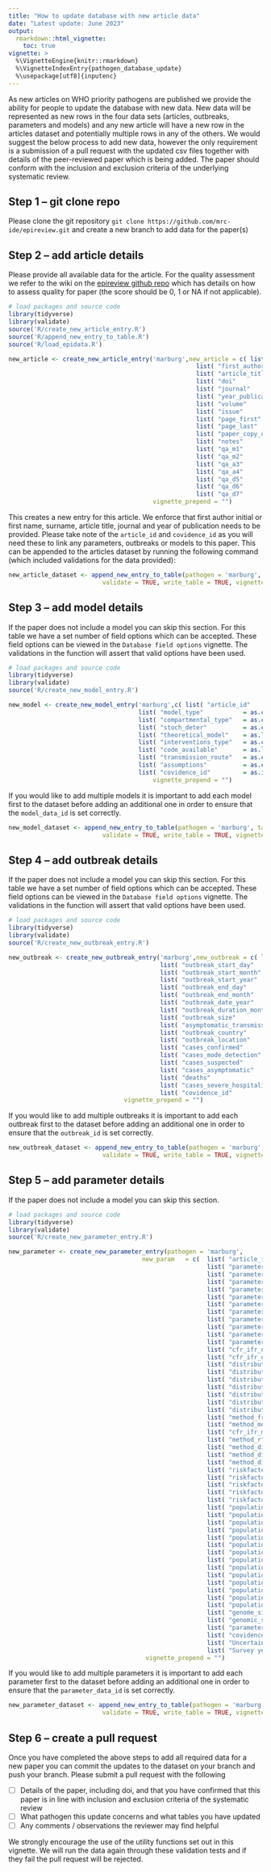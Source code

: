 ```yaml
---
title: "How to update database with new article data"
date: "Latest update: June 2023"
output: 
  rmarkdown::html_vignette:
    toc: true
vignette: >
  %\VignetteEngine{knitr::rmarkdown}
  %\VignetteIndexEntry{pathogen_database_update}
  %\usepackage[utf8]{inputenc}
---
```


As new articles on WHO priority pathogens are published we provide the ability for people to update the database with new data. New data will be represented as new rows in the four data sets (articles, outbreaks, parameters and models) and any new article will have a new row in the articles dataset and potentially multiple rows in any of the others. We would suggest the below process to add new data, however the only requirement is a submission of a pull request with the updated csv files together with details of the peer-reviewed paper which is being added. The paper should conform with the inclusion and exclusion criteria of the underlying systematic review.

## Step 1 -- git clone repo

Please clone the git repository ``git clone https://github.com/mrc-ide/epireview.git`` and create a new branch to add data for the paper(s)

## Step 2 -- add article details

Please provide all available data for the article. For the quality assessment we refer to the wiki on the [epireview github repo](https://github.com/mrc-ide/epireview/wiki/Quality-assessment) which has details on how to assess quality for paper (the score should be 0, 1 or NA if not applicable).

```r
# load packages and source code
library(tidyverse)
library(validate)
source('R/create_new_article_entry.R')
source('R/append_new_entry_to_table.R')
source('R/load_epidata.R')

new_article <- create_new_article_entry('marburg',new_article = c( list( "first_author_first_name" = as.character("Joe")),
                                                    list( "first_author_surname"    = as.character("Blocks")),
                                                    list( "article_title"           = as.character("hello")),
                                                    list( "doi"                     = as.character(NA)),
                                                    list( "journal"                 = as.character("ABC")),
                                                    list( "year_publication"        = as.integer(2000)),
                                                    list( "volume"                  = as.integer(NA)),
                                                    list( "issue"                   = as.integer(NA)),
                                                    list( "page_first"              = as.integer(NA)),
                                                    list( "page_last"               = as.integer(NA)),
                                                    list( "paper_copy_only"         = as.logical(NA)),
                                                    list( "notes"                   = as.character(NA)),
                                                    list( "qa_m1"                   = as.integer(1)),
                                                    list( "qa_m2"                   = as.integer(0)),
                                                    list( "qa_a3"                   = as.integer(NA)),
                                                    list( "qa_a4"                   = as.integer(1)),
                                                    list( "qa_d5"                   = as.integer(0)),
                                                    list( "qa_d6"                   = as.integer(NA)),
                                                    list( "qa_d7"                   = as.integer(1))),
                                        vignette_prepend = "")

```

This creates a new entry for this article. We enforce that first author initial or first name, surname, article title, journal and year of publication needs to be provided. Please take note of the `article_id` and `covidence_id` as you will need these to link any parameters, outbreaks or models to this paper. This can be appended to the articles dataset by running the following command (which included validations for the data provided):

```r
new_article_dataset <- append_new_entry_to_table(pathogen = 'marburg', table_type = 'article', new_row = new_article,
                          validate = TRUE, write_table = TRUE, vignette_prepend = "" )
```

## Step 3 -- add model details

If the paper does not include a model you can skip this section. For this table we have a set number of field options which can be accepted. These field options can be viewed in the `Database field options` vignette. The validations in the function will assert that valid options have been used.

```r
# load packages and source code
library(tidyverse)
library(validate)
source('R/create_new_model_entry.R')

new_model <- create_new_model_entry('marburg',c( list( "article_id"           = as.integer(1)),
                                    list( "model_type"           = as.character("Compartmental")),
                                    list( "compartmental_type"   = as.character("SEIR,SIR")),
                                    list( "stoch_deter"          = as.character("Deterministic")),
                                    list( "theoretical_model"    = as.logical(FALSE)),
                                    list( "interventions_type"   = as.character("Vaccination")),
                                    list( "code_available"       = as.logical(TRUE)),
                                    list( "transmission_route"   = as.character("Sexual")),
                                    list( "assumptions"          = as.character("Unspecified")),
                                    list( "covidence_id"         = as.integer(2059))),
                                        vignette_prepend = "")

```

If you would like to add multiple models it is important to add each model first to the dataset before adding an additional one in order to ensure that the `model_data_id` is set correctly.

```r
new_model_dataset <- append_new_entry_to_table(pathogen = 'marburg', table_type = 'model', new_row = new_model,
                          validate = TRUE, write_table = TRUE, vignette_prepend = "" )
```

## Step 4 -- add outbreak details

If the paper does not include a model you can skip this section. For this table we have a set number of field options which can be accepted. These field options can be viewed in the `Database field options` vignette. The validations in the function will assert that valid options have been used.

```r
# load packages and source code
library(tidyverse)
library(validate)
source('R/create_new_outbreak_entry.R')

new_outbreak <- create_new_outbreak_entry('marburg',new_outbreak = c( list( "article_id"           = as.integer(1)),
                                          list( "outbreak_start_day"   = as.integer(NA)),
                                          list( "outbreak_start_month" = as.character(NA)),
                                          list( "outbreak_start_year"  = as.integer(1999)),
                                          list( "outbreak_end_day"     = as.integer(NA)),
                                          list( "outbreak_end_month"   = as.character(NA)),
                                          list( "outbreak_date_year"   = as.integer(2001)),
                                          list( "outbreak_duration_months" = as.integer(NA)),
                                          list( "outbreak_size"        = as.integer(2)),
                                          list( "asymptomatic_transmission" = as.integer(0)),
                                          list( "outbreak_country"     = as.character("Tanzania")),
                                          list( "outbreak_location"    = as.character(NA)),
                                          list( "cases_confirmed"      = as.integer(NA)),
                                          list( "cases_mode_detection" = as.character(NA)),
                                          list( "cases_suspected"      = as.integer(NA)),
                                          list( "cases_asymptomatic"   = as.integer(NA)),
                                          list( "deaths"               = as.integer(2)),
                                          list( "cases_severe_hospitalised" = as.integer(NA)),
                                          list( "covidence_id"         = as.integer(2059)) ),
                                vignette_prepend = "")

```

If you would like to add multiple outbreaks it is important to add each outbreak first to the dataset before adding an additional one in order to ensure that the `outbreak_id` is set correctly.

```r
new_outbreak_dataset <- append_new_entry_to_table(pathogen = 'marburg', table_type = 'outbreak', new_row = new_outbreak,
                          validate = TRUE, write_table = TRUE, vignette_prepend = "" )
```


## Step 5 -- add parameter details

If the paper does not include a model you can skip this section.

```r
# load packages and source code
library(tidyverse)
library(validate)
source('R/create_new_parameter_entry.R')

new_parameter <- create_new_parameter_entry(pathogen = 'marburg',
                                     new_param   = c(  list( "article_id"            = as.integer(1)),
                                                       list( "parameter_type"        = as.character(NA)),
                                                       list( "parameter_value"       = as.double(NA)),
                                                       list( "parameter_unit"        = as.character(NA)),
                                                       list( "parameter_lower_bound" = as.double(NA)),
                                                       list( "parameter_upper_bound" = as.double(NA)),
                                                       list( "parameter_value_type"  = as.character(NA)),
                                                       list( "parameter_uncertainty_single_value" = as.double(NA)),
                                                       list( "parameter_uncertainty_singe_type"   = as.character(NA)),
                                                       list( "parameter_uncertainty_lower_value"  = as.double(NA)),
                                                       list( "parameter_uncertainty_upper_value"  = as.double(NA)),
                                                       list( "parameter_uncertainty_type"         = as.character(NA)),
                                                       list( "cfr_ifr_numerator"       = as.integer(NA)),
                                                       list( "cfr_ifr_denominator"     = as.integer(NA)),
                                                       list( "distribution_type"       = as.character(NA)),
                                                       list( "distribution_par1_value" = as.double(NA)),
                                                       list( "distribution_par1_type"  = as.character(NA)),
                                                       list( "distribution_par1_uncertainty" = as.logical(NA)),
                                                       list( "distribution_par2_value" = as.double(NA)),
                                                       list( "distribution_par2_type"  = as.character(NA)),
                                                       list( "distribution_par2_uncertainty" = as.logical(NA)),
                                                       list( "method_from_supplement"  = as.logical(NA)),
                                                       list( "method_moment_value"     = as.character(NA)),
                                                       list( "cfr_ifr_method"          = as.character(NA)),
                                                       list( "method_r"                = as.character(NA)),
                                                       list( "method_disaggregated_by" = as.character(NA)),
                                                       list( "method_disaggregated"    = as.logical(NA)),
                                                       list( "method_disaggregated_only" = as.logical(NA)),
                                                       list( "riskfactor_outcome"      = as.character(NA)),
                                                       list( "riskfactor_name"         = as.character(NA)),
                                                       list( "riskfactor_occupation"   = as.character(NA)),
                                                       list( "riskfactor_significant"  = as.character(NA)),
                                                       list( "riskfactor_adjusted"     = as.character(NA)),
                                                       list( "population_sex"          = as.character(NA)),
                                                       list( "population_sample_type"  = as.character(NA)),
                                                       list( "population_group"        = as.character(NA)),
                                                       list( "population_age_min"      = as.integer(NA)),
                                                       list( "population_age_max"      = as.integer(NA)),
                                                       list( "population_sample_size"  = as.integer(NA)),
                                                       list( "population_country"      = as.character(NA)),
                                                       list( "population_location"     = as.character(NA)),
                                                       list( "population_study_start_day"   = as.integer(NA)),
                                                       list( "population_study_start_month" = as.character(NA)),
                                                       list( "population_study_start_year"  = as.integer(NA)),
                                                       list( "population_study_end_day"     = as.integer(NA)),
                                                       list( "population_study_end_month"   = as.character(NA)),
                                                       list( "population_study_end_year"    = as.integer(NA)),
                                                       list( "genome_site"                  = as.character(NA)),
                                                       list( "genomic_sequence_available"   = as.logical(NA)),
                                                       list( "parameter_class"          = as.character(NA)),
                                                       list( "covidence_id"             = as.integer(2059)),
                                                       list( "Uncertainty"              = as.character(NA)),
                                                       list( "Survey year"              = as.character(NA))),
                                      vignette_prepend = "")

```

If you would like to add multiple parameters it is important to add each parameter first to the dataset before adding an additional one in order to ensure that the `parameter_data_id` is set correctly.

```r
new_parameter_dataset <- append_new_entry_to_table(pathogen = 'marburg', table_type = 'parameter', new_row = new_parameter,
                          validate = TRUE, write_table = TRUE, vignette_prepend = "" )
```


## Step 6 -- create a pull request

Once you have completed the above steps to add all required data for a new paper you can commit the updates to the dataset on your branch and push your branch. Please submit a pull request with the following

- [ ] Details of the paper, including doi, and that you have confirmed that this paper is in line with inclusion and exclusion criteria of the systematic review
- [ ] What pathogen this update concerns and what tables you have updated
- [ ] Any comments / observations the reviewer may find helpful

We strongly encourage the use of the utility functions set out in this vignette. We will run the data again through these validation tests and if they fail the pull request will be rejected.
